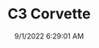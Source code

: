 ---
width: 4000
height: 6000
title: C3 Corvette
description: 1983 Chevrolet Corvette gauge cluster in Dripping Springs, TX.
date: 9/1/2022 6:29:01 AM
cameraMake: Sony
cameraModel: ILCE-7M3
lens: 50mm F1.4 DG HSM | Art 018
settingsfStop: f/1.4
settingsISO: ISO 100
settingsShutter: 1/50
settingsFocalLength: 50 mm
---